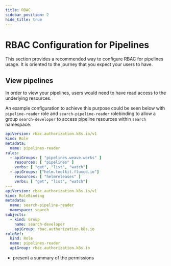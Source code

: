 ```yaml
---
title: RBAC
sidebar_position: 2
hide_title: true
---
```




# RBAC Configuration for  Pipelines<TierLabel tiers="enterprise" />

This section provides a recommended way to configure RBAC for pipelines usage. It is oriented to the journey
that you expect your users to have.

## View pipelines

In order to view your pipelines, users would need to have read access to the underlying resources.

An example configuration to achieve this purpose could be seen below with `pipeline-reader` role and `search-pipeline-reader`
rolebinding to allow a group `search-developer` to access pipeline resources within `search` namespace.

```yaml
apiVersion: rbac.authorization.k8s.io/v1
kind: Role
metadata:
  name: pipelines-reader
rules:
  - apiGroups: [ "pipelines.weave.works" ]
    resources: [ "pipelines" ]
    verbs: [ "get", "list", "watch"]
  - apiGroups: ["helm.toolkit.fluxcd.io"]
    resources: [ "helmreleases" ]
    verbs: [ "get", "list", "watch"]
---
apiVersion: rbac.authorization.k8s.io/v1
kind: RoleBinding
metadata:
  name: search-pipeline-reader
  namespace: search
subjects:
  - kind: Group
    name: search-developer
    apiGroup: rbac.authorization.k8s.io
roleRef:
  kind: Role
  name: pipelines-reader
  apiGroup: rbac.authorization.k8s.io
```


- present a summary of the permissions


